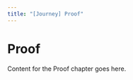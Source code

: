 ```yaml
---
title: "[Journey] Proof"
---
```


# Proof

Content for the Proof chapter goes here.

<script async src="https://talk.hyvor.com/embed/embed.js" type="module"></script>
<hyvor-talk-comments
	website-id="13014"
	page-id="ch02-proof"
></hyvor-talk-comments>
